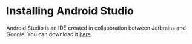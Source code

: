 # Installing Android Studio

Android Studio is an IDE created in collaboration between Jetbrains and Google. You can download it [here](https://developer.android.com/studio).
